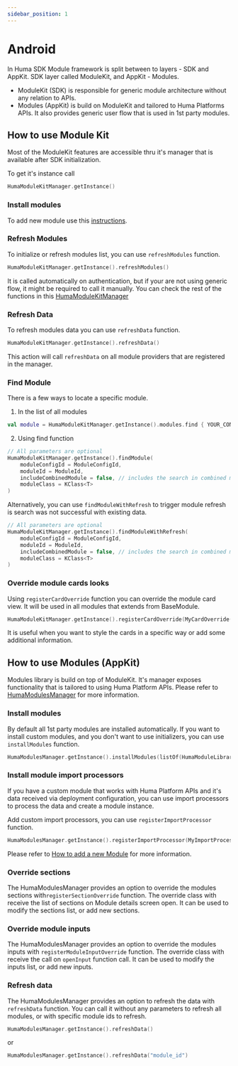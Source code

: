 ```yaml
---
sidebar_position: 1
---
```


# Android

In Huma SDK Module framework is split between to layers - SDK and AppKit. SDK layer called
ModuleKit, and AppKit - Modules.

* ModuleKit (SDK) is responsible for generic module architecture without any relation to APIs.
* Modules (AppKit) is build on ModuleKit and tailored to Huma Platforms APIs. It also provides
  generic user flow that is used in 1st party modules.

## How to use Module Kit

Most of the ModuleKit features are accessible thru it's manager that is available after SDK
initialization.

To get it's instance call

```kotlin
HumaModuleKitManager.getInstance()
```

### Install modules

To add new module use this [instructions](../How%20to%20add%20a%20new%20Module/Android).

### Refresh Modules

To initialize or refresh modules list, you can use ```refreshModules``` function.

```kotlin
HumaModuleKitManager.getInstance().refreshModules()
```

It is called automatically on authentication, but if your are not using generic flow, it might be
required to call it manually.
You can check the rest of the functions in
this [HumaModuleKitManager](../../../References/Module/Android/HumaModuleKitManager)

### Refresh Data

To refresh modules data you can use ```refreshData``` function.

```kotlin
HumaModuleKitManager.getInstance().refreshData()
```

This action will call ```refreshData``` on all module providers that are registered in the manager.

### Find Module

There is a few ways to locate a specific module.

1. In the list of all modules

```kotlin
val module = HumaModuleKitManager.getInstance().modules.find { YOUR_CONDITION }
```

2. Using find function

```kotlin
// All parameters are optional
HumaModuleKitManager.getInstance().findModule(
    moduleConfigId = ModuleConfigId,
    moduleId = ModuleId,
    includeCombinedModule = false, // includes the search in combined modules (e.g. Questionnaire)
    moduleClass = KClass<T>
)
```

Alternatively, you can use ```findModuleWithRefresh``` to trigger module refresh is search was not
successful with existing data.

```kotlin
// All parameters are optional
HumaModuleKitManager.getInstance().findModuleWithRefresh(
    moduleConfigId = ModuleConfigId,
    moduleId = ModuleId,
    includeCombinedModule = false, // includes the search in combined modules (e.g. Questionnaire)
    moduleClass = KClass<T>
)
```

### Override module cards looks

Using ```registerCardOverride``` function you can override the module card view. It will be used in
all modules that extends from BaseModule.

```kotlin
HumaModuleKitManager.getInstance().registerCardOverride(MyCardOverride())
```

It is useful when you want to style the cards in a specific way or add some additional information.

## How to use Modules (AppKit)

Modules library is build on top of ModuleKit. It's manager exposes functionality that is tailored to
using Huma Platform APIs. Please refer to
[HumaModulesManager](../../../References/Module/Android/HumaModulesManager) for more information.

### Install modules

By default all 1st party modules are installed automatically. If you want to install custom modules,
and you don't want to use initializers, you can use ```installModules``` function.

```kotlin
HumaModulesManager.getInstance().installModules(listOf(HumaModuleLibrary()))
```

### Install module import processors

If you have a custom module that works with Huma Platform APIs and it's data received via deployment
configuration, you can use import processors to process the data and create a module instance.

Add custom import processors, you can use ```registerImportProcessor``` function.

```kotlin
HumaModulesManager.getInstance().registerImportProcessor(MyImportProcessor())
```

Please refer to [How to add a new Module](../How%20to%20add%20a%20new%20Module/Android) for more
information.

### Override sections

The HumaModulesManager provides an option to override the modules sections
with```registerSectionOverride``` function. The override class with receive the list of sections on
Module details screen open. It can be used to modify the sections list, or add new sections.

### Override module inputs

The HumaModulesManager provides an option to override the modules inputs with
```registerModuleInputOverride``` function. The override class with receive the call on
```openInput``` function call. It can be used to modify the inputs list, or add new inputs.

### Refresh data

The HumaModulesManager provides an option to refresh the data with ```refreshData``` function. You
can call it without any parameters to refresh all modules, or with specific module ids to refresh.

```kotlin
HumaModulesManager.getInstance().refreshData()
```

or

```kotlin
HumaModulesManager.getInstance().refreshData("module_id")
```
